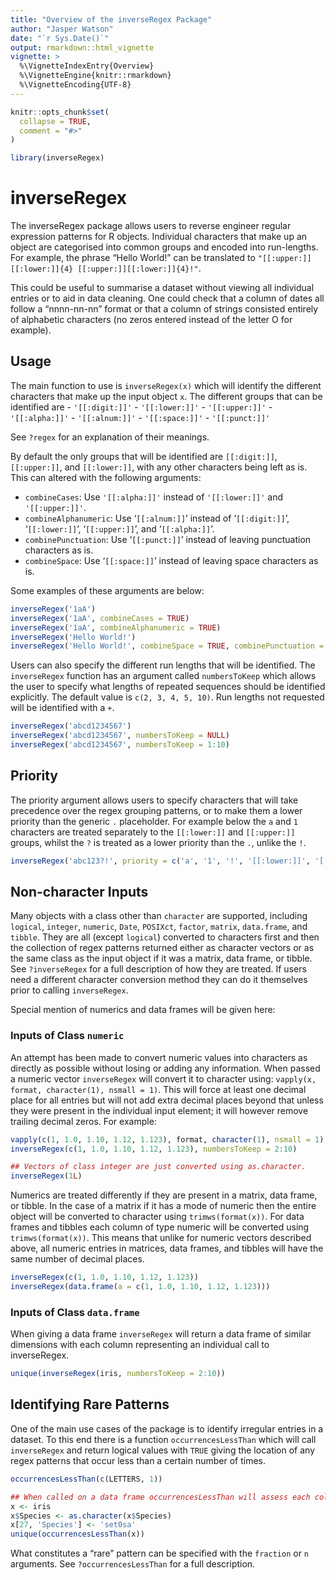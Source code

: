 ```yaml
---
title: "Overview of the inverseRegex Package"
author: "Jasper Watson"
date: "`r Sys.Date()`"
output: rmarkdown::html_vignette
vignette: >
  %\VignetteIndexEntry{Overview}
  %\VignetteEngine{knitr::rmarkdown}
  %\VignetteEncoding{UTF-8}
---
```


```r
knitr::opts_chunk$set(
  collapse = TRUE,
  comment = "#>"
)
```

```r

library(inverseRegex)

```

# inverseRegex

The inverseRegex package allows users to reverse engineer regular expression patterns for R objects. Individual characters that make up an object are categorised into common groups and encoded into run-lengths. For example, the phrase "Hello World!" can be translated to `"[[:upper:]][[:lower:]]{4} [[:upper:]][[:lower:]]{4}!"`. 

This could be useful to summarise a dataset without viewing all individual entries or to aid in data cleaning. One could check that a column of dates all follow a "nnnn-nn-nn" format or that a column of strings consisted entirely of alphabetic characters (no zeros entered instead of the letter O for example).

## Usage

The main function to use is `inverseRegex(x)` which will identify the different characters that make up the input object `x`. The different groups that can be identified are
- `'[[:digit:]]'`
- `'[[:lower:]]'`
- `'[[:upper:]]'`
- `'[[:alpha:]]'`
- `'[[:alnum:]]'`
- `'[[:space:]]'`
- `'[[:punct:]]'`

See `?regex` for an explanation of their meanings.

By default the only groups that will be identified are `[[:digit:]]`, `[[:upper:]]`, and `[[:lower:]]`, with any other characters being left as is. This can altered with the following arguments:

- `combineCases`: Use `'[[:alpha:]]'` instead of `'[[:lower:]]'` and `'[[:upper:]]'`.
- `combineAlphanumeric`: Use '`[[:alnum:]]`' instead of '`[[:digit:]]`', '`[[:lower:]]`', '`[[:upper:]]`', and '`[[:alpha:]]`'.
- `combinePunctuation`: Use '`[[:punct:]]`' instead of leaving punctuation characters as is.
- `combineSpace`: Use '`[[:space:]]`' instead of leaving space characters as is.

Some examples of these arguments are below:

```r
inverseRegex('1aA')
inverseRegex('1aA', combineCases = TRUE)
inverseRegex('1aA', combineAlphanumeric = TRUE)
inverseRegex('Hello World!')
inverseRegex('Hello World!', combineSpace = TRUE, combinePunctuation = TRUE)

```

Users can also specify the different run lengths that will be identified. The `inverseRegex` function has an argument called `numbersToKeep` which allows the user to specify what lengths of repeated sequences should be identified explicitly. The default value is `c(2, 3, 4, 5, 10)`. Run lengths not requested will be identified with a `+`.

```r
inverseRegex('abcd1234567')
inverseRegex('abcd1234567', numbersToKeep = NULL)
inverseRegex('abcd1234567', numbersToKeep = 1:10)
```

## Priority

The priority argument allows users to specify characters that will take precedence over the regex grouping patterns, or to make them a lower priority than the generic `.` placeholder. For example below the `a` and `1` characters are treated separately to the `[[:lower:]]` and `[[:upper:]]` groups, whilst the `?` is treated as a lower priority than the `.`, unlike the `!`.

```r
inverseRegex('abc123?!', priority = c('a', '1', '!', '[[:lower:]]', '[[:digit:]]', '.'))
```

## Non-character Inputs

Many objects with a class other than `character` are supported, including `logical`, `integer`, `numeric`, `Date`, `POSIXct`, `factor`, `matrix`, `data.frame`, and `tibble`. They are all (except `logical`) converted to characters first and then the collection of regex patterns returned either as character vectors or as the same class as the input object if it was a matrix, data frame, or tibble. See `?inverseRegex` for a full description of how they are treated. If users need a different character conversion method they can do it themselves prior to calling `inverseRegex`.

Special mention of numerics and data frames will be given here:

### Inputs of Class `numeric`

An attempt has been made to convert numeric values into characters as directly as possible without losing or adding any information. When passed a numeric vector `inverseRegex` will convert it to character using: `vapply(x, format, character(1), nsmall = 1)`. This will force at least one decimal place for all entries but will not add extra decimal places beyond that unless they were present in the individual input element; it will however remove trailing decimal zeros. For example:

```r
vapply(c(1, 1.0, 1.10, 1.12, 1.123), format, character(1), nsmall = 1)
inverseRegex(c(1, 1.0, 1.10, 1.12, 1.123), numbersToKeep = 2:10)

## Vectors of class integer are just converted using as.character.
inverseRegex(1L)

```
Numerics are treated differently if they are present in a matrix, data frame, or tibble. In the case of a matrix if it has a mode of numeric then the entire object will be converted to character using `trimws(format(x))`. For data frames and tibbles each column of type numeric will be converted using `trimws(format(x))`. This means that unlike for numeric vectors described above, all numeric entries in matrices, data frames, and tibbles will have the same number of decimal places.

```r
inverseRegex(c(1, 1.0, 1.10, 1.12, 1.123))
inverseRegex(data.frame(a = c(1, 1.0, 1.10, 1.12, 1.123)))

```

### Inputs of Class `data.frame`

When giving a data frame `inverseRegex` will return a data frame of similar dimensions with each column representing an individual call to inverseRegex.

```r
unique(inverseRegex(iris, numbersToKeep = 2:10))

```

## Identifying Rare Patterns

One of the main use cases of the package is to identify irregular entries in a dataset. To this end there is a function `occurrencesLessThan` which will call `inverseRegex` and return logical values with `TRUE` giving the location of any regex patterns that occur less than a certain number of times.

```r
occurrencesLessThan(c(LETTERS, 1))

## When called on a data frame occurrencesLessThan will assess each column individually.
x <- iris
x$Species <- as.character(x$Species)
x[27, 'Species'] <- 'set0sa'
unique(occurrencesLessThan(x))
```

What constitutes a "rare" pattern can be specified with the `fraction` or `n` arguments. See `?occurrencesLessThan` for a full description.
